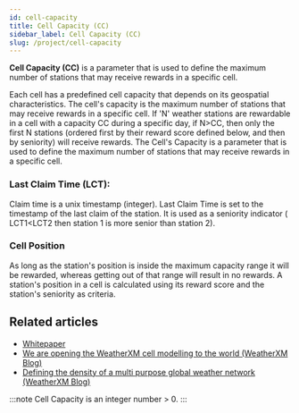 ```yaml
---
id: cell-capacity
title: Cell Capacity (CC)
sidebar_label: Cell Capacity (CC)
slug: /project/cell-capacity
---
```



**Cell Capacity (CC)** is a parameter that is used to define the maximum number of stations that may receive rewards in a specific cell.

Each cell has a predefined cell capacity that depends on its geospatial characteristics. 
The cell's capacity is the maximum number of stations that may receive rewards in a specific cell. 
If 'N' weather stations are rewardable in a cell with a capacity CC during a specific day, if N>CC, then only the first N stations 
(ordered first by their reward score defined below, and then by seniority) will receive rewards.
The Cell's Capacity is a parameter that is used to define the maximum number of stations that may receive rewards in a specific cell.

### Last Claim Time (LCT): 
Claim time is a unix timestamp (integer).
Last Claim Time is set to the timestamp of the last claim of the station. It is used as a seniority indicator ( LCT1<LCT2 then station 1 is more senior than station 2).

### Cell Position 
As long as the station's position is inside the maximum capacity range it will be rewarded, whereas getting out of that range will result in no rewards.
A station's position in a cell is calculated using its reward score and the station's seniority as criteria.




## Related articles
- [Whitepaper](https://www.weatherxm.com/whitepaper)
- [We are opening the WeatherXM cell modelling to the world (WeatherXM Blog)](https://blog.weatherxm.com/we-are-opening-the-weatherxm-cell-modelling-to-the-world-b827f1c10c2d)
- [Defining the density of a multi purpose global weather network (WeatherXM Blog)](https://blog.weatherxm.com/defining-the-density-of-a-multi-purpose-global-weather-network-ea5f4190f91a)


:::note
Cell Capacity is an integer number > 0.
:::  
